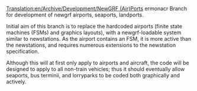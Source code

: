 [[Translation:en/Archive/Development/NewGRF (Air)Ports]]
ermonacr
Branch for development of newgrf airports, seaports, landports.

Initial aim of this branch is to replace the hardcoded airports (finite state machines (FSMs) and graphics layouts), with a newgrf-loadable system similar to newstations. As the airport contains an FSM, it is more active than the newstations, and requires numerous extensions to the newstation specification.

Although this will at first only apply to airports and aircraft, the code will be designed to apply to all non-train vehicles; thus it should eventually allow seaports, bus terminii, and lorryparks to be coded both graphically and actively.